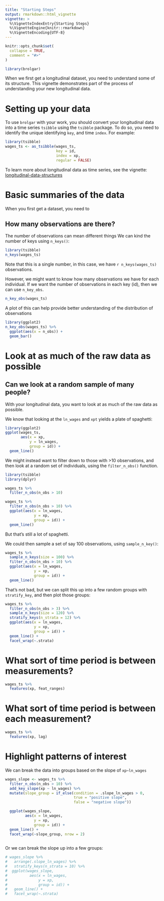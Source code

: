 ```yaml
---
title: "Starting Steps"
output: rmarkdown::html_vignette
vignette: >
  %\VignetteIndexEntry{Starting Steps}
  %\VignetteEngine{knitr::rmarkdown}
  %\VignetteEncoding{UTF-8}
---
```


```r
knitr::opts_chunk$set(
  collapse = TRUE,
  comment = "#>"
)
```

```r
library(brolgar)
```

When we first get a longitudinal dataset, you need to understand some of its structure. This vignette demonstrates part of the process of understanding your new longitudinal data.

# Setting up your data

To use `brolgar` with your work, you should convert your longitudinal data into a time series `tsibble` using the `tsibble` package. To do so, you need to identify the unique identifying `key`, and time `index`. For example:

```r
library(tsibble)
wages_ts <- as_tsibble(wages_ts,
                       key = id,
                       index = xp,
                       regular = FALSE)
```

To learn more about longitudinal data as time series, see the vignette: [longitudinal-data-structures]()

# Basic summaries of the data

When you first get a dataset, you need to 

## How many observations are there?

The number of observations can mean different things
We can kind the number of keys using `n_keys()`:

```r
library(tsibble)
n_keys(wages_ts)
```

Note that this is a single number, in this case, we have `r n_keys(wages_ts)` observations.

However, we might want to know how many observations we have for each individual. If we want the number of observations in each key (id), then we can use `n_key_obs`.

```r
n_key_obs(wages_ts)
```

A plot of this can help provide better understanding of the distribution of observations

```r
library(ggplot2)
n_key_obs(wages_ts) %>%
  ggplot(aes(x = n_obs)) + 
  geom_bar()
```

# Look at as much of the raw data as possible

## Can we look at a random sample of many people?

With your longitudinal data, you want to look at as much of the raw data as possible.

We know that looking at the `ln_wages` and `xpt` yields a plate of spaghetti:

```r
library(ggplot2)
ggplot(wages_ts, 
       aes(x = xp,
           y = ln_wages,
           group = id)) + 
  geom_line()
```

We might instead want to filter down to those with >10 observations, and then look at a random set of individuals, using the `filter_n_obs()` function.

```r
library(tsibble)
library(dplyr)

wages_ts %>% 
  filter_n_obs(n_obs > 10)
```


```r

wages_ts %>%
  filter_n_obs(n_obs > 10) %>%
  ggplot(aes(x = ln_wages,
             y = xp,
             group = id)) + 
  geom_line()
```


But that's still a lot of spaghetti.

We could then sample a set of say 100 observations, using `sample_n_key()`:

```r
wages_ts %>%
  sample_n_keys(size = 100) %>%
  filter_n_obs(n_obs > 10) %>%
  ggplot(aes(x = ln_wages,
             y = xp,
             group = id)) + 
  geom_line()
```

That's not bad, but we can split this up into a few random groups with `stratify_key`, and then plot those groups:

```r
wages_ts %>%
  filter_n_obs(n_obs > 3) %>%
  sample_n_keys(size = 120) %>%
  stratify_keys(n_strata = 12) %>%
  ggplot(aes(x = ln_wages,
             y = xp,
             group = id)) + 
  geom_line() + 
  facet_wrap(~.strata)
```

# What sort of time period is between measurements?

```r
wages_ts %>%
  features(xp, feat_ranges)
```


# What sort of time period is between each measurement?

```r
wages_ts %>%
  features(xp, lag)
```


# Highlight patterns of interest

We can break the data into groups based on the slope of `xp~ln_wages`

```r

wages_slope <- wages_ts %>%
  filter_n_obs(n_obs > 10) %>%
  add_key_slope(xp ~ ln_wages) %>%
  mutate(slope_group = if_else(condition = .slope_ln_wages > 0,
                               true = "positive slope",
                               false = "negative slope"))

  ggplot(wages_slope,
         aes(x = ln_wages,
             y = xp,
             group = id)) + 
  geom_line() + 
  facet_wrap(~slope_group, nrow = 2)
  
```

Or we can break the slope up into a few groups:

```r

# wages_slope %>%
#   arrange(.slope_ln_wages) %>%
#   stratify_keys(n_strata = 10) %>%
#  ggplot(wages_slope,
#          aes(x = ln_wages,
#              y = xp,
#              group = id)) + 
#   geom_line() + 
#   facet_wrap(~.strata)
```

